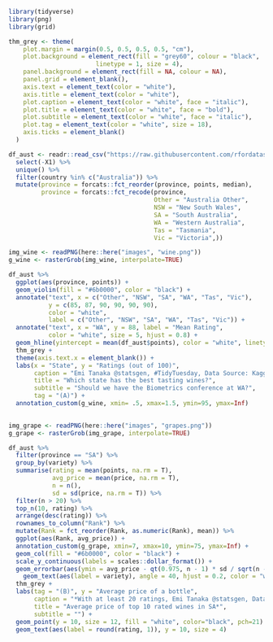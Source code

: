 
```r
library(tidyverse)
library(png)
library(grid)

thm_grey <- theme(
    plot.margin = margin(0.5, 0.5, 0.5, 0.5, "cm"),
    plot.background = element_rect(fill = "grey60", colour = "black",
                        linetype = 1, size = 4),
    panel.background = element_rect(fill = NA, colour = NA),
    panel.grid = element_blank(),
    axis.text = element_text(color = "white"),
    axis.title = element_text(color = "white"),
    plot.caption = element_text(color = "white", face = "italic"),
    plot.title = element_text(color = "white", face = "bold"),
    plot.subtitle = element_text(color = "white", face = "italic"),
    plot.tag = element_text(color = "white", size = 18),
    axis.ticks = element_blank()
  ) 
```

```r
df_aust <- readr::read_csv("https://raw.githubusercontent.com/rfordatascience/tidytuesday/master/data/2019/2019-05-28/winemag-data-130k-v2.csv") %>% 
  select(-X1) %>% 
  unique() %>% 
  filter(country %in% c("Australia")) %>% 
  mutate(province = forcats::fct_reorder(province, points, median),
         province = forcats::fct_recode(province, 
                                        Other = "Australia Other",
                                        NSW = "New South Wales",
                                        SA = "South Australia",
                                        WA = "Western Australia",
                                        Tas = "Tasmania",
                                        Vic = "Victoria",)) 
```

```r
img_wine <- readPNG(here::here("images", "wine.png"))
g_wine <- rasterGrob(img_wine, interpolate=TRUE)

df_aust %>% 
  ggplot(aes(province, points)) + 
  geom_violin(fill = "#6b0000", color = "black") + 
  annotate("text", x = c("Other", "NSW", "SA", "WA", "Tas", "Vic"), 
           y = c(85, 87, 90, 90, 90, 90), 
           color = "white",
           label = c("Other", "NSW", "SA", "WA", "Tas", "Vic")) +
  annotate("text", x = "WA", y = 88, label = "Mean Rating",
           color = "white", size = 5, hjust = 0.8) +
  geom_hline(yintercept = mean(df_aust$points), color = "white", linetype = 2) + 
  thm_grey + 
  theme(axis.text.x = element_blank()) + 
  labs(x = "State", y = "Ratings (out of 100)",
       caption = "Emi Tanaka @statsgen, #TidyTuesday, Data Source: Kaggle",
       title = "Which state has the best tasting wines?",
       subtitle = "Should we have the Biometrics conference at WA?", 
       tag = "(A)") + 
  annotation_custom(g_wine, xmin= .5, xmax=1.5, ymin=95, ymax=Inf)
  
```


```r
img_grape <- readPNG(here::here("images", "grapes.png"))
g_grape <- rasterGrob(img_grape, interpolate=TRUE)

df_aust %>% 
  filter(province == "SA") %>% 
  group_by(variety) %>% 
  summarise(rating = mean(points, na.rm = T),
            avg_price = mean(price, na.rm = T),
            n = n(), 
            sd = sd(price, na.rm = T)) %>% 
  filter(n > 20) %>% 
  top_n(10, rating) %>% 
  arrange(desc(rating)) %>% 
  rownames_to_column("Rank") %>% 
  mutate(Rank = fct_reorder(Rank, as.numeric(Rank), mean)) %>% 
  ggplot(aes(Rank, avg_price)) + 
  annotation_custom(g_grape, xmin=7, xmax=10, ymin=75, ymax=Inf) +
  geom_col(fill = "#6b0000", color = "black") + 
  scale_y_continuous(labels = scales::dollar_format()) + 
  geom_errorbar(aes(ymin = avg_price - qt(0.975, n - 1) * sd / sqrt(n - 1), ymax = avg_price + qt(0.975, n - 1) * sd / sqrt(n - 1)), width = 0.2, position = position_dodge(0.9), color = "black") +
    geom_text(aes(label = variety), angle = 40, hjust = 0.2, color = "white", size = 5, vjust = -1) +
  thm_grey + 
  labs(tag = "(B)", y = "Average price of a bottle",
       caption = "*With at least 20 ratings, Emi Tanaka @statsgen, Data Source: Kaggle, #TidyTuesday",
       title = "Average price of top 10 rated wines in SA*",
       subtitle = "") + 
  geom_point(y = 10, size = 12, fill = "white", color="black", pch=21) +
  geom_text(aes(label = round(rating, 1)), y = 10, size = 4) 
```

